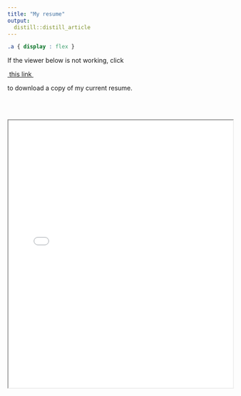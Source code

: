 ```yaml
---
title: "My resume"
output:
  distill::distill_article
---
```

``` css
.a { display : flex }

```

<div class = "a">
<p>If the viewer below is not working, click</p>
<a href = "Trevor Romich Resume 3_13_2022.pdf" target = "_blank">&nbsp;this link&nbsp;</a>
<p>to download a copy of my current resume.</p>
</div>
<br></br>

<iframe src="Trevor Romich Resume 3_13_2022.pdf" type="application/pdf" width="100%" height="600px"></iframe>